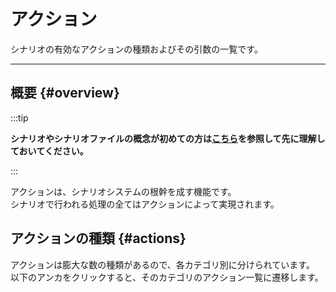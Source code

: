 
# アクション

シナリオの有効なアクションの種類およびその引数の一覧です。

---

## 概要 {#overview}

:::tip

**シナリオやシナリオファイルの概念が初めての方は[こちら](..)を参照して先に理解しておいてください。**

:::

アクションは、シナリオシステムの根幹を成す機能です。  
シナリオで行われる処理の全てはアクションによって実現されます。

## アクションの種類 {#actions}

アクションは膨大な数の種類があるので、各カテゴリ別に分けられています。  
以下のアンカをクリックすると、そのカテゴリのアクション一覧に遷移します。

